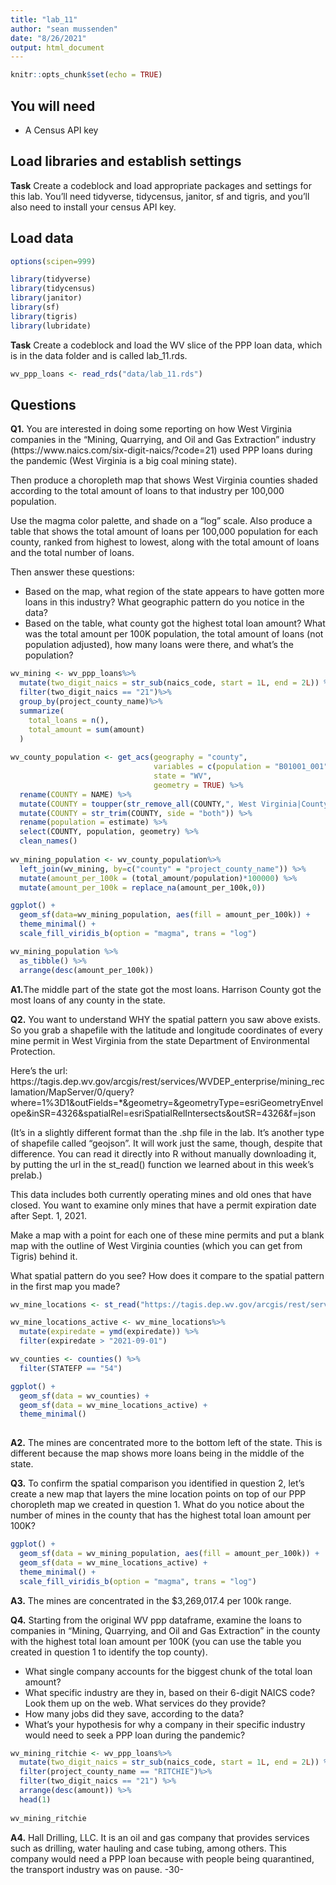 ```yaml
---
title: "lab_11"
author: "sean mussenden"
date: "8/26/2021"
output: html_document
---
```


```r
knitr::opts_chunk$set(echo = TRUE)
```

## You will need

* A Census API key

## Load libraries and establish settings

**Task** Create a codeblock and load appropriate packages and settings for this lab. You'll need tidyverse, tidycensus, janitor, sf and tigris, and you'll also need to install your census API key.

## Load data

```r
options(scipen=999)

library(tidyverse)
library(tidycensus)
library(janitor)
library(sf)
library(tigris)
library(lubridate)
```

**Task** Create a codeblock and load the WV slice of the PPP loan data, which is in the data folder and is called lab_11.rds.

```r
wv_ppp_loans <- read_rds("data/lab_11.rds")
```

## Questions

**Q1.** You are interested in doing some reporting on how West Virginia companies in the "Mining, Quarrying, and Oil and Gas Extraction" industry (https://www.naics.com/six-digit-naics/?code=21) used PPP loans during the pandemic (West Virginia is a big coal mining state).  

Then produce a choropleth map that shows West Virginia counties shaded according to the total amount of loans to that industry per 100,000 population.

Use the magma color palette, and shade on a "log" scale. Also produce a table that shows the total amount of loans per 100,000 population for each county, ranked from highest to lowest, along with the total amount of loans and the total number of loans.

Then answer these questions:

* Based on the map, what region of the state appears to have gotten more loans in this industry? What geographic pattern do you notice in the data?
* Based on the table, what county got the highest total loan amount? What was the total amount per 100K population, the total amount of loans (not population adjusted), how many loans were there, and what's the population?

```r
wv_mining <- wv_ppp_loans%>%
  mutate(two_digit_naics = str_sub(naics_code, start = 1L, end = 2L)) %>% 
  filter(two_digit_naics == "21")%>%
  group_by(project_county_name)%>%
  summarize(
    total_loans = n(),
    total_amount = sum(amount)
  )
  
wv_county_population <- get_acs(geography = "county",
                                variables = c(population = "B01001_001"),
                                state = "WV",
                                geometry = TRUE) %>%
  rename(COUNTY = NAME) %>%
  mutate(COUNTY = toupper(str_remove_all(COUNTY,", West Virginia|County"))) %>%
  mutate(COUNTY = str_trim(COUNTY, side = "both")) %>%
  rename(population = estimate) %>%
  select(COUNTY, population, geometry) %>%
  clean_names()
  
wv_mining_population <- wv_county_population%>%
  left_join(wv_mining, by=c("county" = "project_county_name")) %>%
  mutate(amount_per_100k = (total_amount/population)*100000) %>%
  mutate(amount_per_100k = replace_na(amount_per_100k,0))

ggplot() +
  geom_sf(data=wv_mining_population, aes(fill = amount_per_100k)) + 
  theme_minimal() +
  scale_fill_viridis_b(option = "magma", trans = "log")

wv_mining_population %>%
  as_tibble() %>%
  arrange(desc(amount_per_100k))

```

**A1.**The middle part of the state got the most loans. Harrison County got the most loans of any county in the state. 

**Q2.** You want to understand WHY the spatial pattern you saw above exists.  So you grab a shapefile with the latitude and longitude coordinates of every mine permit in West Virginia from the state Department of Environmental Protection.

Here's the url: https://tagis.dep.wv.gov/arcgis/rest/services/WVDEP_enterprise/mining_reclamation/MapServer/0/query?where=1%3D1&outFields=*&geometry=&geometryType=esriGeometryEnvelope&inSR=4326&spatialRel=esriSpatialRelIntersects&outSR=4326&f=json

(It's in a slightly different format than the .shp file in the lab. It's another type of shapefile called "geojson".  It will work just the same, though, despite that difference. You can read it directly into R without manually downloading it, by putting the url in the st_read() function we learned about in this week's prelab.)

This data includes both currently operating mines and old ones that have closed.  You want to examine only mines that have a permit expiration date after Sept. 1, 2021.

Make a map with a point for each one of these mine permits and put a blank map with the outline of West Virginia counties (which you can get from Tigris) behind it.

What spatial pattern do you see? How does it compare to the spatial pattern in the first map you made?

```r
wv_mine_locations <- st_read("https://tagis.dep.wv.gov/arcgis/rest/services/WVDEP_enterprise/mining_reclamation/MapServer/0/query?where=1%3D1&outFields=*&geometry=&geometryType=esriGeometryEnvelope&inSR=4326&spatialRel=esriSpatialRelIntersects&outSR=4326&f=json")

wv_mine_locations_active <- wv_mine_locations%>%
  mutate(expiredate = ymd(expiredate)) %>%
  filter(expiredate > "2021-09-01")

wv_counties <- counties() %>%
  filter(STATEFP == "54")

ggplot() +
  geom_sf(data = wv_counties) +
  geom_sf(data = wv_mine_locations_active) +
  theme_minimal()
  
```

**A2.** The mines are concentrated more to the bottom left of the state. This is different because the map shows more loans being in the middle of the state. 

**Q3.** To confirm the spatial comparison you identified in question 2, let's create a new map that layers the mine location points on top of our PPP choropleth map we created in question 1. What do you notice about the number of mines in the county that has the highest total loan amount per 100K?

```r
ggplot() +
  geom_sf(data = wv_mining_population, aes(fill = amount_per_100k)) +
  geom_sf(data = wv_mine_locations_active) +
  theme_minimal() +
  scale_fill_viridis_b(option = "magma", trans = "log")
```

**A3.** The mines are concentrated in the $3,269,017.4 per 100k range.

**Q4.** Starting from the original WV ppp dataframe, examine the loans to companies in "Mining, Quarrying, and Oil and Gas Extraction" in the county with the highest total loan amount per 100K (you can use the table you created in question 1 to identify the top county).

* What single company accounts for the biggest chunk of the total loan amount?
* What specific industry are they in, based on their 6-digit NAICS code? Look them up on the web. What services do they provide?
* How many jobs did they save, according to the data?
* What's your hypothesis for why a company in their specific industry would need to seek a PPP loan during the pandemic?

```r
wv_mining_ritchie <- wv_ppp_loans%>%
  mutate(two_digit_naics = str_sub(naics_code, start = 1L, end = 2L)) %>% 
  filter(project_county_name == "RITCHIE")%>%
  filter(two_digit_naics == "21") %>%
  arrange(desc(amount)) %>% 
  head(1)
  
wv_mining_ritchie

```

**A4.** Hall Drilling, LLC. It is an oil and gas company that provides services such as drilling, water hauling and case tubing, among others. This company would need a PPP loan because with people being quarantined, the transport industry was on pause. 
-30-
